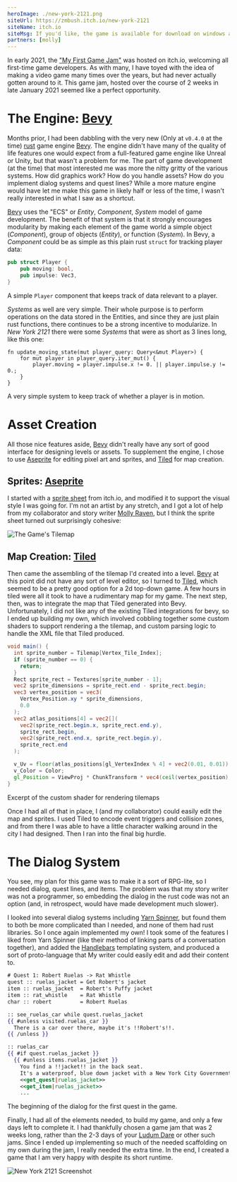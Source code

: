 ```yaml
---
heroImage: ./new-york-2121.png
siteUrl: https://zmbush.itch.io/new-york-2121
siteName: itch.io
siteMsg: If you'd like, the game is available for download on windows at
partners: [molly]
---
```


In early 2021, the ["My First Game Jam"][mfgj] was hosted on itch.io, welcoming
all first-time game developers. As with many, I have toyed with the idea of
making a video game many times over the years, but had never actually gotten
around to it. This game jam, hosted over the course of 2 weeks in late January
2021 seemed like a perfect opportunity.

# The Engine: [Bevy][bevy]

Months prior, I had been dabbling with the very new (Only at `v0.4.0` at the
time) [rust][rustlang] game engine [Bevy][bevy]. The engine didn't have many of
the quality of life features one would expect from a full-featured game engine
like Unreal or Unity, but that wasn't a problem for me. The part of game
development (at the time) that most interested me was more the nitty gritty of
the various systems. How did graphics work? How do you handle assets? How do you
implement dialog systems and quest lines? While a more mature engine would have
let me make this game in likely half or less of the time, I wasn't really
interested in what I saw as a shortcut.

[Bevy][bevy] uses the "ECS" or _Entity_, _Component_, _System_ model of game
development. The benefit of that system is that it strongly encourages
modularity by making each element of the game world a simple object
(_Component_), group of objects (_Entity_), or function (_System_). In Bevy, a
_Component_ could be as simple as this plain rust `struct` for tracking player
data:

```rust
pub struct Player {
    pub moving: bool,
    pub impulse: Vec3,
}
```

<Caption>
  A simple <code className='language-rust'>Player</code> component that keeps track of data relevant
  to a player.
</Caption>

_Systems_ as well are very simple. Their whole purpose is to perform operations
on the data stored in the Entities, and since they are just plain rust
functions, there continues to be a strong incentive to modularize. In
_New York 2121_ there were some _Systems_ that were as short as 3 lines long,
like this one:

```rust{2-4}
fn update_moving_state(mut player_query: Query<&mut Player>) {
    for mut player in player_query.iter_mut() {
        player.moving = player.impulse.x != 0. || player.impulse.y != 0.;
    }
}
```

<Caption>A very simple system to keep track of whether a player is in motion.</Caption>

# Asset Creation

All those nice features aside, [Bevy][bevy] didn't really have any sort of good
interface for designing levels or assets. To supplement the engine, I chose to
use [Aseprite][aseprite] for editing pixel art and sprites, and [Tiled][tiled]
for map creation.

## Sprites: [Aseprite][aseprite]

I started with a [sprite sheet][kenney] from itch.io, and modified it to support
the visual style I was going for. I'm not an artist by any stretch, and I got a
lot of help from my collaborator and story writer [Molly
Raven](https://mollyraven.com), but I think the sprite sheet turned out
surprisingly cohesive:

![The Game's Tilemap](./tilemap.png 'I started with a sprite sheet and added to it')

## Map Creation: [Tiled][tiled]

Then came the assembling of the tilemap I'd created into a level. [Bevy][bevy]
at this point did not have any sort of level editor, so I turned to
[Tiled][tiled], which seemed to be a pretty good option for a 2d top-down game.
A few hours in tiled were all it took to have a rudimentary map for my game. The
next step, then, was to integrate the map that Tiled generated into Bevy.
Unfortunately, I did not like any of the existing Tiled integrations for bevy,
so I ended up building my own, which involved cobbling together some custom
shaders to support rendering a the tilemap, and custom parsing logic to handle
the XML file that Tiled produced.

```glsl
void main() {
  int sprite_number = Tilemap[Vertex_Tile_Index];
  if (sprite_number == 0) {
    return;
  }
  Rect sprite_rect = Textures[sprite_number - 1];
  vec2 sprite_dimensions = sprite_rect.end - sprite_rect.begin;
  vec3 vertex_position = vec3(
    Vertex_Position.xy * sprite_dimensions,
    0.0
  );
  vec2 atlas_positions[4] = vec2[](
    vec2(sprite_rect.begin.x, sprite_rect.end.y),
    sprite_rect.begin,
    vec2(sprite_rect.end.x, sprite_rect.begin.y),
    sprite_rect.end
  );

  v_Uv = floor(atlas_positions[gl_VertexIndex % 4] + vec2(0.01, 0.01)) / AtlasSize;
  v_Color = Color;
  gl_Position = ViewProj * ChunkTransform * vec4(ceil(vertex_position), 1.0);
}
```

<Caption>Excerpt of the custom shader for rendering tilemaps</Caption>

Once I had all of that in place, I (and my collaborator) could easily edit the
map and sprites. I used Tiled to encode event triggers and collision zones, and
from there I was able to have a little character walking around in the city I
had designed. Then I ran into the final big hurdle.

# The Dialog System

You see, my plan for this game was to make it a sort of RPG-lite, so I needed
dialog, quest lines, and items. The problem was that my story writer was not a
programmer, so embedding the dialog in the rust code was not an option (and, in
retrospect, would have made development much slower).

I looked into several dialog systems including [Yarn Spinner][yarnspinner], but
found them to both be more complicated than I needed, and none of them had rust
libraries. So I once again implemented my own! I took some of the features I
liked from Yarn Spinner (like their method of linking parts of a conversation
together), and added the [Handlebars][handlebars] templating system, and
produced a sort of proto-language that My writer could easily edit and add their
content to.

```handlebars
# Quest 1: Robert Ruelas -> Rat Whistle
quest :: ruelas_jacket = Get Robert's jacket
item :: ruelas_jacket  = Robert's Puffy jacket
item :: rat_whistle    = Rat Whistle
char :: robert         = Robert Ruelas

:: see_ruelas_car while quest.ruelas_jacket
{{ #unless visited.ruelas_car }}
  There is a car over there, maybe it's !!Robert's!!.
{{ /unless }}

:: ruelas_car
{{ #if quest.ruelas_jacket }}
  {{ #unless items.ruelas_jacket }}
    You find a !!jacket!! in the back seat.
    It's a waterproof, blue down jacket with a New York City Government badge on it.
    <<get_quest|ruelas_jacket>>
    <<get_item|ruelas_jacket>>
    ...
```

<Caption>The beginning of the dialog for the first quest in the game.</Caption>

Finally, I had all of the elements needed, to build my game, and only a few days
left to complete it. I had thankfully chosen a game jam that was 2 weeks long,
rather than the 2-3 days of your [Ludum Dare][ludumdare] or other such jams.
Since I ended up implementing so much of the needed scaffolding on my own during
the jam, I really needed the extra time. In the end, I created a game that I am
very happy with despite its short runtime.

![New York 2121 Screenshot](./new-york-2121.png ' ')

[mfgj]: https://itch.io/jam/my-first-game-jam-winter-2021 'My First Game Jam: Winter 2021'
[rustlang]: https://rust-lang.org
[bevy]: https://bevyengine.org/ 'A refreshingly simple data-driven game engine built in Rust'
[aseprite]: https://www.aseprite.org/ 'Animated Sprite Editor & Pixel Art Tool'
[kenney]: https://kenney-assets.itch.io/rpg-urban-kit 'RPG Urban Kit'
[tiled]: https://www.mapeditor.org/ 'Flexible level editor'
[yarnspinner]: https://yarnspinner.dev/ 'The friendly tool for writing game dialog'
[handlebars]: https://docs.rs/handlebars/ 'Handlebars templating system'
[ludumdare]: https://ludumdare.com/ 'Ludum Dare'
